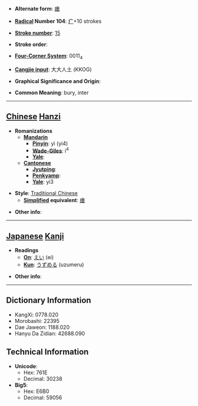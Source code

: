 * '''Alternate form''': [[瘗]]

* '''[[Wiktionary:Chinese radical index| Radical]] Number 104''': [[Wiktionary:Chinese radical index 疒|疒]]+10 strokes

* '''[[Wiktionary:Chinese total strokes index|Stroke number]]''': [[Wiktionary:Chinese total strokes index 15|15]]

* '''Stroke order''': 

* '''[[Wiktionary:Chinese four corner index|Four-Corner System]]''': 0011<sub>4</sub>

* '''[[Wiktionary:Chinese Cangjie index|Cangjie input]]''': 大大人土 (KKOG)

* '''Graphical Significance and Origin''': 

* '''Common Meaning''': bury, inter

----

== [[Chinese]] [[Hanzi]] ==

* '''Romanizations'''
** '''[[Mandarin]]'''
*** '''[[Pinyin]]''': yì (yi4)
*** '''[[Wade-Giles]]''': i<sup>4</sup>
*** '''[[Yale]]''': 
** '''[[Cantonese]]'''
*** '''[[Jyutping]]''':
*** '''[[Penkyamp]]''': 
*** '''[[Yale]]''': yi3

* '''Style''': [[Traditional Chinese]] 
** '''[[Simplified Chinese|Simplified]] equivalent''': [[瘗]]

* '''Other info''': 

----

== [[Japanese]] [[Kanji]] ==

* '''Readings'''
** '''[[On]]''': [[えい]] (ei)
** '''[[Kun]]''': [[うずめる]] (uzumeru)

* '''Other info''':  

----

== Dictionary Information ==

* KangXi: 0778.020
* Morobashi: 22395
* Dae Jaweon: 1188.020
* Hanyu Da Zidian: 42688.090

== Technical Information ==

* '''Unicode''':
** Hex: 761E
** Decimal: 30238
* '''Big5''':
** Hex: E6B0
** Decimal: 59056